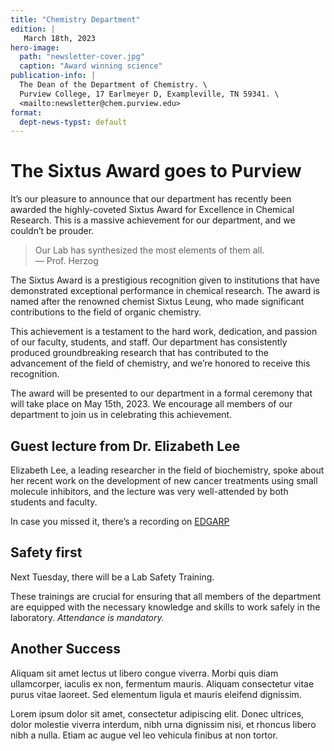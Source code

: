 ```yaml
---
title: "Chemistry Department"
edition: |
   March 18th, 2023 
hero-image: 
  path: "newsletter-cover.jpg"
  caption: "Award winning science"
publication-info: |
  The Dean of the Department of Chemistry. \
  Purview College, 17 Earlmeyer D, Exampleville, TN 59341. \
  <mailto:newsletter@chem.purview.edu>
format:
  dept-news-typst: default
---
```


# The Sixtus Award goes to Purview

It's our pleasure to announce that our department has recently been awarded the highly-coveted Sixtus Award for Excellence in Chemical Research. This is a massive achievement for our department, and we couldn't be prouder.

> Our Lab has synthesized the most elements of them all.\
> --- Prof. Herzog

The Sixtus Award is a prestigious recognition given to institutions that have demonstrated exceptional performance in chemical research. The award is named after the renowned chemist Sixtus Leung, who made significant contributions to the field of organic chemistry.

This achievement is a testament to the hard work, dedication, and passion of our faculty, students, and staff. Our department has consistently produced groundbreaking research that has contributed to the advancement of the field of chemistry, and we're honored to receive this recognition.

The award will be presented to our department in a formal ceremony that will take place on May 15th, 2023. We encourage all members of our department to join us in celebrating this achievement.

::: {.article}
## Guest lecture from Dr. Elizabeth Lee
  
Elizabeth Lee, a leading researcher in the field of biochemistry, spoke about her recent work on the development of new cancer treatments using small molecule inhibitors, and the lecture was very well-attended by both students and faculty.

In case you missed it, there's a recording on [EDGARP](http://purview.edu/lts/2023-lee")
:::

::: {.article}
## Safety first

Next Tuesday, there will be a Lab Safety Training.

These trainings are crucial for ensuring that all members of the department are equipped with the necessary knowledge and skills to work safely in the laboratory. *Attendance is mandatory.*
:::

## Another Success

Aliquam sit amet lectus ut libero congue viverra. Morbi quis diam ullamcorper, iaculis ex non, fermentum mauris. Aliquam consectetur vitae purus vitae laoreet. Sed elementum ligula et mauris eleifend dignissim. 

Lorem ipsum dolor sit amet, consectetur adipiscing elit. Donec ultrices, dolor molestie viverra interdum, nibh urna dignissim nisi, et rhoncus libero nibh a nulla. Etiam ac augue vel leo vehicula finibus at non tortor. 
